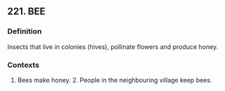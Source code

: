 ## 221. BEE
### Definition
Insects that live in colonies (hives), pollinate flowers and produce honey.

### Contexts
1. Bees make honey. 2. People in the neighbouring village keep bees.

